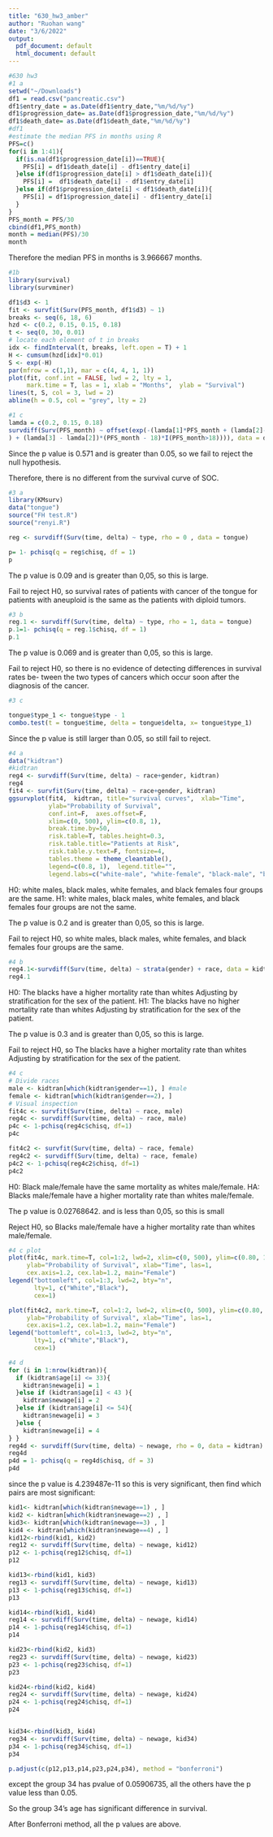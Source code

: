 ```yaml
---
title: "630_hw3_amber"
author: "Ruohan wang"
date: "3/6/2022"
output:
  pdf_document: default
  html_document: default
---
```


```r
#630 hw3
#1 a
setwd("~/Downloads")
df1 = read.csv("pancreatic.csv")
df1$entry_date = as.Date(df1$entry_date,"%m/%d/%y")
df1$progression_date= as.Date(df1$progression_date,"%m/%d/%y")
df1$death_date= as.Date(df1$death_date,"%m/%d/%y")
#df1
#estimate the median PFS in months using R
PFS=c()
for(i in 1:41){
  if(is.na(df1$progression_date[i])==TRUE){
    PFS[i] = df1$death_date[i] - df1$entry_date[i]
  }else if(df1$progression_date[i] > df1$death_date[i]){
    PFS[i] =  df1$death_date[i] - df1$entry_date[i]
  }else if(df1$progression_date[i] < df1$death_date[i]){
    PFS[i] = df1$progression_date[i] - df1$entry_date[i]
  }
} 
PFS_month = PFS/30
cbind(df1,PFS_month)
month = median(PFS)/30
month
```

Therefore the median PFS in months is 3.966667 months.

```r
#1b
library(survival)
library(survminer)

df1$d3 <- 1
fit <- survfit(Surv(PFS_month, df1$d3) ~ 1)
breaks <- seq(6, 18, 6)
hzd <- c(0.2, 0.15, 0.15, 0.18)
t <- seq(0, 30, 0.01)
# locate each element of t in breaks
idx <- findInterval(t, breaks, left.open = T) + 1
H <- cumsum(hzd[idx]*0.01)
S <- exp(-H)
par(mfrow = c(1,1), mar = c(4, 4, 1, 1))
plot(fit, conf.int = FALSE, lwd = 2, lty = 1,
     mark.time = T, las = 1, xlab = "Months",  ylab = "Survival")
lines(t, S, col = 3, lwd = 2)
abline(h = 0.5, col = "grey", lty = 2)
```
```r
#1 c
lamda = c(0.2, 0.15, 0.18)
survdiff(Surv(PFS_month) ~ offset(exp(-(lamda[1]*PFS_month + (lamda[2]-lamda[1])*(PFS_month-6)*I(PFS_month > 6
) + (lamda[3] - lamda[2])*(PFS_month - 18)*I(PFS_month>18)))), data = df1)
```
Since the p value is 0.571 and is greater than 0.05, so we fail to reject the null hypothesis.

Therefore, there is no different from the survival curve of SOC.


```r
#3 a
library(KMsurv)
data("tongue")
source("FH test.R")
source("renyi.R")

reg <- survdiff(Surv(time, delta) ~ type, rho = 0 , data = tongue) 

p= 1- pchisq(q = reg$chisq, df = 1)
p
```
The p value is 0.09 and is greater than 0,05, so this is large.

Fail to reject H0, so survival rates of patients with cancer of the tongue for patients with aneuploid is the same as the patients with diploid tumors.

```r
#3 b
reg.1 <- survdiff(Surv(time, delta) ~ type, rho = 1, data = tongue)
p.1=1- pchisq(q = reg.1$chisq, df = 1)
p.1
```
The p value is 0.069 and is greater than 0,05, so this is large.

Fail to reject H0, so there is no evidence of detecting differences in survival rates be-
tween the two types of cancers which occur soon after the diagnosis of the cancer.

```r
#3 c

tongue$type_1 <- tongue$type - 1
combo.test(t = tongue$time, delta = tongue$delta, x= tongue$type_1)
```
Since the p value is still larger than 0.05, so still fail to reject.

```r
#4 a
data("kidtran")
#kidtran
reg4 <- survdiff(Surv(time, delta) ~ race+gender, kidtran)
reg4
fit4 <- survfit(Surv(time, delta) ~ race+gender, kidtran)
ggsurvplot(fit4,  kidtran, title="survival curves",  xlab="Time",
           ylab="Probability of Survival",
           conf.int=F,  axes.offset=F,
           xlim=c(0, 500), ylim=c(0.8, 1),
           break.time.by=50,
           risk.table=T, tables.height=0.3,
           risk.table.title="Patients at Risk",
           risk.table.y.text=F, fontsize=4,
           tables.theme = theme_cleantable(),
           legend=c(0.8, 1),  legend.title="",
           legend.labs=c("white-male", "white-female", "black-male", "black-female"))
```
H0: white males, black males, white females, and black females four groups are the same.
H1: white males, black males, white females, and black females four groups are not the same.

The p value is 0.2 and is greater than 0,05, so this is large.

Fail to reject H0, so white males, black males, white females, and black females four groups are the same.

```r
#4 b
reg4.1<-survdiff(Surv(time, delta) ~ strata(gender) + race, data = kidtran)
reg4.1
```
H0: The blacks have a higher mortality rate than whites Adjusting by stratification for the sex of the patient. 
H1: The blacks have no higher mortality rate than whites Adjusting by stratification for the sex of the patient.

The p value is 0.3 and is greater than 0,05, so this is large.

Fail to reject H0, so The blacks have a higher mortality rate than whites Adjusting by stratification for the sex of the patient. 

```r
#4 c
# Divide races
male <- kidtran[which(kidtran$gender==1), ] #male
female <- kidtran[which(kidtran$gender==2), ]
# Visual inspection
fit4c <- survfit(Surv(time, delta) ~ race, male)
reg4c <- survdiff(Surv(time, delta) ~ race, male) 
p4c <- 1-pchisq(reg4c$chisq, df=1)
p4c

fit4c2 <- survfit(Surv(time, delta) ~ race, female)
reg4c2 <- survdiff(Surv(time, delta) ~ race, female) 
p4c2 <- 1-pchisq(reg4c2$chisq, df=1)
p4c2

```

H0: Black male/female have the same mortality as whites male/female. 
HA: Blacks male/female have a higher mortality rate than whites male/female.

The p value is 0.02768642. and is less than 0,05, so this is small

Reject H0, so Blacks male/female have a higher mortality rate than whites male/female. 

```r
#4 c plot
plot(fit4c, mark.time=T, col=1:2, lwd=2, xlim=c(0, 500), ylim=c(0.80, 1),
     ylab="Probability of Survival", xlab="Time", las=1,
     cex.axis=1.2, cex.lab=1.2, main="Female")
legend("bottomleft", col=1:3, lwd=2, bty="n",
       lty=1, c("White","Black"),
       cex=1)

plot(fit4c2, mark.time=T, col=1:2, lwd=2, xlim=c(0, 500), ylim=c(0.80, 1),
     ylab="Probability of Survival", xlab="Time", las=1,
     cex.axis=1.2, cex.lab=1.2, main="Female")
legend("bottomleft", col=1:3, lwd=2, bty="n",
       lty=1, c("White","Black"),
       cex=1)
```
```r
#4 d
for (i in 1:nrow(kidtran)){
  if (kidtran$age[i] <= 33){
    kidtran$newage[i] = 1
  }else if (kidtran$age[i] < 43 ){
    kidtran$newage[i] = 2
  }else if (kidtran$age[i] <= 54){
    kidtran$newage[i] = 3
  }else {
    kidtran$newage[i] = 4
} }
reg4d <- survdiff(Surv(time, delta) ~ newage, rho = 0, data = kidtran)
reg4d
p4d = 1- pchisq(q = reg4d$chisq, df = 3)
p4d
```
since the p value is 4.239487e-11 so this is very significant, then find which pairs are most significant:

```r
kid1<- kidtran[which(kidtran$newage==1) , ]
kid2 <- kidtran[which(kidtran$newage==2) , ]
kid3<- kidtran[which(kidtran$newage==3) , ]
kid4 <- kidtran[which(kidtran$newage==4) , ]
kid12<-rbind(kid1, kid2)
reg12 <- survdiff(Surv(time, delta) ~ newage, kid12)
p12 <- 1-pchisq(reg12$chisq, df=1)
p12

kid13<-rbind(kid1, kid3)
reg13 <- survdiff(Surv(time, delta) ~ newage, kid13)
p13 <- 1-pchisq(reg13$chisq, df=1)
p13

kid14<-rbind(kid1, kid4)
reg14 <- survdiff(Surv(time, delta) ~ newage, kid14)
p14 <- 1-pchisq(reg14$chisq, df=1)
p14

kid23<-rbind(kid2, kid3)
reg23 <- survdiff(Surv(time, delta) ~ newage, kid23)
p23 <- 1-pchisq(reg23$chisq, df=1)
p23

kid24<-rbind(kid2, kid4)
reg24 <- survdiff(Surv(time, delta) ~ newage, kid24)
p24 <- 1-pchisq(reg24$chisq, df=1)
p24


kid34<-rbind(kid3, kid4)
reg34 <- survdiff(Surv(time, delta) ~ newage, kid34)
p34 <- 1-pchisq(reg34$chisq, df=1)
p34

p.adjust(c(p12,p13,p14,p23,p24,p34), method = "bonferroni")
```
except the group 34 has pvalue of 0.05906735, all the others have the p value less than 0.05.

So the group 34's age has significant difference in survival.

After Bonferroni method, all the p values are above.




